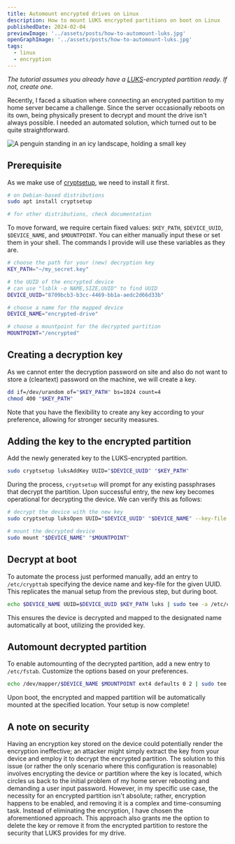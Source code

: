 ```yaml
---
title: Automount encrypted drives on Linux
description: How to mount LUKS encrypted partitions on boot on Linux
publishedDate: 2024-02-04
previewImage: '../assets/posts/how-to-automount-luks.jpg'
openGraphImage: '../assets/posts/how-to-automount-luks.jpg'
tags:
  - linux
  - encryption
---
```


_The tutorial assumes you already have a [LUKS](https://en.wikipedia.org/wiki/Linux_Unified_Key_Setup)-encrypted partition ready. If not, create one._

Recently, I faced a situation where connecting an encrypted partition to my home server became a challenge. Since the server occasionally reboots on its own, being physically present to decrypt and mount the drive isn't always possible. I needed an automated solution, which turned out to be quite straightforward.


<Image src={PreviewImage} class="sm:w-2/3 w-4/5 my-0 mx-auto" data-img-embed alt="A penguin standing in an icy landscape, holding a small key" loading="eager"/>

## Prerequisite

As we make use of [cryptsetup](https://gitlab.com/cryptsetup/cryptsetup), we need to install it first.

```bash
# on Debian-based distributions
sudo apt install cryptsetup

# for other distributions, check documentation
```

To move forward, we require certain fixed values: `$KEY_PATH`, `$DEVICE_UUID`, `$DEVICE_NAME`, and `$MOUNTPOINT`. You can either manually input these or set them in your shell. The commands I provide will use these variables as they are.

```bash
# choose the path for your (new) decryption key
KEY_PATH="~/my_secret.key"

# the UUID of the encrypted device
# can use "lsblk -o NAME,SIZE,UUID" to find UUID
DEVICE_UUID="8709bcb3-b3cc-4469-bb1a-aedc2d66d33b"

# choose a name for the mapped device
DEVICE_NAME="encrypted-drive"

# choose a mountpoint for the decrypted partition
MOUNTPOINT="/encrypted"
```

## Creating a decryption key

As we cannot enter the decryption password on site and also do not want to store a (cleartext) password on the machine, we will create a key.

```bash
dd if=/dev/urandom of="$KEY_PATH" bs=1024 count=4
chmod 400 "$KEY_PATH"
```

Note that you have the flexibility to create any key according to your preference, allowing for stronger security measures.

## Adding the key to the encrypted partition

Add the newly generated key to the LUKS-encrypted partition.

```bash
sudo cryptsetup luksAddKey UUID="$DEVICE_UUID" "$KEY_PATH"
```

During the process, `cryptsetup` will prompt for any existing passphrases that decrypt the partition. Upon successful entry, the new key becomes operational for decrypting the device. We can verify this as follows:

```bash
# decrypt the device with the new key
sudo cryptsetup luksOpen UUID="$DEVICE_UUID" "$DEVICE_NAME" --key-file "$KEY_PATH"

# mount the decrypted device
sudo mount "$DEVICE_NAME" "$MOUNTPOINT"
```

## Decrypt at boot

To automate the process just performed manually, add an entry to `/etc/crypttab` specifying the device name and key-file for the given UUID. This replicates the manual setup from the previous step, but during boot.

```bash
echo $DEVICE_NAME UUID=$DEVICE_UUID $KEY_PATH luks | sudo tee -a /etc/crypttab
```

This ensures the device is decrypted and mapped to the designated name automatically at boot, utilizing the provided key.

## Automount decrypted partition

To enable automounting of the decrypted partition, add a new entry to `/etc/fstab`. Customize the options based on your preferences.

```bash
echo /dev/mapper/$DEVICE_NAME $MOUNTPOINT ext4 defaults 0 2 | sudo tee -a /etc/fstab
```

Upon boot, the encrypted and mapped partition will be automatically mounted at the specified location. Your setup is now complete!

## A note on security

Having an encryption key stored on the device could potentially render the encryption ineffective; an attacker might simply extract the key from your device and employ it to decrypt the encrypted partition. The solution to this issue (or rather the only scenario where this configuration is reasonable) involves encrypting the device or partition where the key is located, which circles us back to the initial problem of my home server rebooting and demanding a user input password. However, in my specific use case, the necessity for an encrypted partition isn't absolute; rather, encryption happens to be enabled, and removing it is a complex and time-consuming task. Instead of eliminating the encryption, I have chosen the aforementioned approach. This approach also grants me the option to delete the key or remove it from the encrypted partition to restore the security that LUKS provides for my drive.
